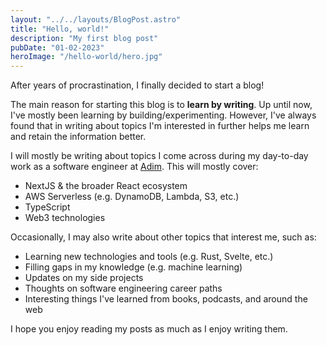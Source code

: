 ```yaml
---
layout: "../../layouts/BlogPost.astro"
title: "Hello, world!"
description: "My first blog post"
pubDate: "01-02-2023"
heroImage: "/hello-world/hero.jpg"
---
```


After years of procrastination, I finally decided to start a blog!

The main reason for starting this blog is to **learn by writing**. Up until now, I've mostly been learning by building/experimenting. However, I've always found that in writing about topics I'm interested in further helps me learn and retain the information better.

I will mostly be writing about topics I come across during my day-to-day work as a software engineer at [Adim](https://adimverse.com). This will mostly cover:

- NextJS & the broader React ecosystem
- AWS Serverless (e.g. DynamoDB, Lambda, S3, etc.)
- TypeScript
- Web3 technologies

Occasionally, I may also write about other topics that interest me, such as:

- Learning new technologies and tools (e.g. Rust, Svelte, etc.)
- Filling gaps in my knowledge (e.g. machine learning)
- Updates on my side projects
- Thoughts on software engineering career paths
- Interesting things I've learned from books, podcasts, and around the web

I hope you enjoy reading my posts as much as I enjoy writing them.
